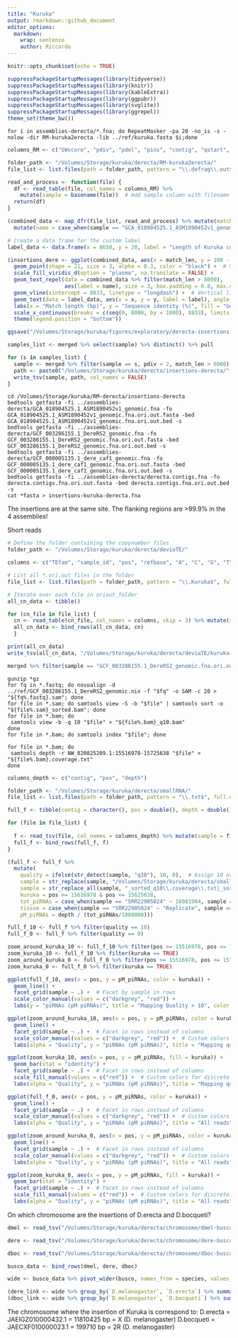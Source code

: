 ```yaml
---
title: "Kuruka"
output: rmarkdown::github_document
editor_options: 
  markdown: 
    wrap: sentence
    author: Riccardo
---
```


```r
knitr::opts_chunk$set(echo = TRUE)
```

```r
suppressPackageStartupMessages(library(tidyverse))
suppressPackageStartupMessages(library(knitr))
suppressPackageStartupMessages(library(kableExtra))
suppressPackageStartupMessages(library(ggpubr))
suppressPackageStartupMessages(library(svglite))
suppressPackageStartupMessages(library(ggrepel))
theme_set(theme_bw())
```

```{}
for i in assemblies-derecta/*.fna; do RepeatMasker -pa 20 -no_is -s -nolow -dir RM-kuruka2erecta -lib ../ref/kuruka.fasta $i;done
```

```r
columns_RM <- c("SWscore", "pdiv", "pdel", "pins", "contig", "qstart", "qend", "qleft",  "strand", "te", "class", "position_in_repeat_begin", "position_in_repeat_end", "position_in_repeat_left", "ID")

folder_path <- "/Volumes/Storage/kuruka/derecta/RM-kuruka2erecta/"
file_list <- list.files(path = folder_path, pattern = "\\.defrag\\.out$", full.names = TRUE)

read_and_process <- function(file) {
  df <- read_table(file, col_names = columns_RM) %>%
    mutate(sample = basename(file))  # Add sample column with filename
  return(df)
}

(combined_data <- map_dfr(file_list, read_and_process) %>% mutate(match_len = qend - qstart) %>%
  mutate(name = case_when(sample == "GCA_018904525.1_ASM1890452v1_genomic.fna.defrag.out" ~ "GCA_018904525.1", sample == "GCF_000005135.1_dere_caf1_genomic.fna.defrag.out" ~ "GCF_000005135.1", sample == "GCF_003286155.1_DereRS2_genomic.fna.defrag.out" ~ "GCF_003286155.1", sample == "derecta.contigs.fna.defrag.out" ~ "Sarah's")))
```

```r
# Create a data frame for the custom label
label_data <- data.frame(x = 8650, y = 20, label = "Length of Kuruka consensus", name = NA)

(insertions_dere <- ggplot(combined_data, aes(x = match_len, y = 100 - pdiv, fill = name)) + 
  geom_point(shape = 21, size = 3, alpha = 0.3, color = "black") +  # Shape 21 = dots with border
  scale_fill_viridis_d(option = "plasma", na.translate = FALSE) +
  geom_text_repel(data = combined_data %>% filter(match_len > 8000), 
                  aes(label = name), size = 3, box.padding = 0.8, max.overlaps = 15) + 
  geom_vline(xintercept = 8833, linetype = "longdash") +  # Vertical line at 8833
  geom_text(data = label_data, aes(x = x, y = y, label = label), angle = 90, hjust = 0, size = 3.5) +  # Custom label
  labs(x = "Match length (bp)", y = "Sequence identity (%)", fill = "Genome assembly") + 
  scale_x_continuous(breaks = c(seq(0, 8000, by = 1000), 8833), limits = c(0, 8833)) +  # Set custom x-axis breaks
  theme(legend.position = "bottom"))

ggsave("/Volumes/Storage/kuruka/figures/exploratory/derecta-insertions.png", insertions_dere, dpi = 500)
```

```r
samples_list <- merged %>% select(sample) %>% distinct() %>% pull

for (s in samples_list) {
  sample <- merged %>% filter(sample == s, pdiv < 2, match_len > 6000) %>% select(contig, qstart, qend, name, strand) %>% mutate(qstart = ifelse(qstart-2000>0, qstart-2000, 0), qend = qend+2000)
  path <- paste0("/Volumes/Storage/kuruka/derecta/insertions-derecta/", s, ".bed")
  write_tsv(sample, path, col_names = FALSE)
}
```

```{}
cd /Volumes/Storage/kuruka/RM-derecta/insertions-derecta
bedtools getfasta -fi ../assemblies-derecta/GCA_018904525.1_ASM1890452v1_genomic.fna -fo GCA_018904525.1_ASM1890452v1_genomic.fna.ori.out.fasta -bed GCA_018904525.1_ASM1890452v1_genomic.fna.ori.out.bed -s
bedtools getfasta -fi ../assemblies-derecta/GCF_003286155.1_DereRS2_genomic.fna -fo GCF_003286155.1_DereRS2_genomic.fna.ori.out.fasta -bed GCF_003286155.1_DereRS2_genomic.fna.ori.out.bed -s
bedtools getfasta -fi ../assemblies-derecta/GCF_000005135.1_dere_caf1_genomic.fna -fo GCF_000005135.1_dere_caf1_genomic.fna.ori.out.fasta -bed GCF_000005135.1_dere_caf1_genomic.fna.ori.out.bed -s
bedtools getfasta -fi ../assemblies-derecta/derecta.contigs.fna -fo derecta.contigs.fna.ori.out.fasta -bed derecta.contigs.fna.ori.out.bed -s
cat *fasta > insertions-kuruka-derecta.fna
```

The insertions are at the same site. The flanking regions are >99.9% in the 4 assemblies!


Short reads
```r
# Define the folder containing the copynumber files
folder_path <- "/Volumes/Storage/kuruka/derecta/deviaTE/"

columns <- c("TEfam", "sample_id", "pos", "refbase", "A", "C", "G", "T", "cov", "phys_cov", "hq_cov", "snp", "refsnp", "int_del", "int_del_freq", "trunc_left", "trunc_right", "ins", "delet", "annotation")

# List all *.ori.out files in the folder
file_list <- list.files(path = folder_path, pattern = "\\.Kuruka$", full.names = TRUE)

# Iterate over each file in oriout_folder
all_cn_data <- tibble()

for (cn_file in file_list) {
  cn <- read_table(cn_file, col_names = columns, skip = 3) %>% mutate(sample = cn_file) %>% filter(pos < 8830 | pos > 0) %>% group_by(sample) %>% summarise(copynumber = mean(hq_cov), more_than1 = sum(hq_cov >= 0.1)) %>% mutate(presence = ifelse(more_than1 > 7005, "present", "absent"))
  all_cn_data <- bind_rows(all_cn_data, cn)
  }

print(all_cn_data)
write_tsv(all_cn_data, "/Volumes/Storage/kuruka/derecta/deviaTE/kuruka-copynumber-nolowcomplexity.tsv")
```

```r
merged %>% filter(sample == "GCF_003286155.1_DereRS2_genomic.fna.ori.out", pdiv < 5)
```

```{}
gunzip *gz
for fq in *.fastq; do novoalign -d ../ref/GCF_003286155.1_DereRS2_genomic.nix -f "$fq" -o SAM -c 20 > "${fq%.fastq}.sam"; done
for file in *.sam; do samtools view -S -b "$file" | samtools sort -o "${file%.sam}_sorted.bam"; done
for file in *.bam; do                                                                          
 samtools view -b -q 10 "$file" > "${file%.bam}_q10.bam"         
done
for file in *.bam; do samtools index "$file"; done

for file in *.bam; do                                                                    
 samtools depth -r NW_020825209.1:15516978-15725638 "$file" > "${file%.bam}.coverage.txt"
done
```

```r
columns_depth <- c("contig", "pos", "depth")

folder_path <- "/Volumes/Storage/kuruka/derecta/smallRNA/"
file_list <- list.files(path = folder_path, pattern = "\\.txt$", full.names = TRUE)

full_f <- tibble(contig = character(), pos = double(), depth = double())

for (file in file_list) {
  
  f <- read_tsv(file, col_names = columns_depth) %>% mutate(sample = file)
  full_f <- bind_rows(full_f, f)
}

(full_f <- full_f %>% 
  mutate(
    quality = ifelse(str_detect(sample, "q10"), 10, 0),  # Assign 10 or 0 based on "q10" in sample name
    sample = str_replace(sample, "/Volumes/Storage/kuruka/derecta/smallRNA//", ""),  # Remove path
    sample = str_replace_all(sample, "_sorted_q10\\.coverage\\.txt|_sorted\\.coverage\\.txt", ""),  # Remove file suffixes
    kuruka = pos >= 15616978 & pos <= 15625638,
    tot_piRNAs = case_when(sample == "SRR22905024" ~ 16981984, sample == "SRR22905025" ~ 17149894, sample == "SRR22905026" ~ 19803832, sample == "SRR22904962" ~ 8346202, sample == "SRR22904964" ~ 11457317, sample == "SRR22904965" ~ 13810457, sample == "SRR22904966" ~ 12856496, sample == "SRR22904967" ~ 32706477, sample == "SRR22904968" ~ 13987274, sample == "SRR22904969" ~ 11672717),
    tissue = case_when(sample == "SRR22905024" ~ "Replicate", sample == "SRR22905025" ~ "Replicate", sample == "SRR22905026" ~ "Replicate", sample == "SRR22904962" ~ "Embryo", sample == "SRR22904964" ~ "Ovary", sample == "SRR22904965" ~ "Ovary", sample == "SRR22904966" ~ "Ovary", sample == "SRR22904967" ~ "Whole fly", sample == "SRR22904968" ~ "Whole fly", sample == "SRR22904969" ~ "Whole fly"),
    pM_piRNAs = depth / (tot_piRNAs/1000000)))

full_f_10 <- full_f %>% filter(quality == 10)
full_f_0 <- full_f %>% filter(quality == 0)

zoom_around_kuruka_10 <- full_f_10 %>% filter(pos >= 15516978, pos <= 15725638)
zoom_kuruka_10 <- full_f_10 %>% filter(kuruka == TRUE)
zoom_around_kuruka_0 <- full_f_0 %>% filter(pos >= 15516978, pos <= 15725638)
zoom_kuruka_0 <- full_f_0 %>% filter(kuruka == TRUE)
```

```r
ggplot(full_f_10, aes(x = pos, y = pM_piRNAs, color = kuruka)) + 
  geom_line() +
  facet_grid(sample ~ .) +  # Facet by sample in rows
  scale_color_manual(values = c("darkgrey", "red")) +
  labs(y = "piRNAs (pM piRNAs)", title = "Mapping Quality > 10", color = "Kuruka")

ggplot(zoom_around_kuruka_10, aes(x = pos, y = pM_piRNAs, color = kuruka)) +   
  geom_line() +   
  facet_grid(sample ~ .) +  # Facet in rows instead of columns
  scale_color_manual(values = c("darkgrey", "red")) +  # Custom colors for discrete quality
  labs(alpha = "Quality", y = "piRNAs (pM piRNAs)", title = "Mapping quality > 10") # Update legend title

ggplot(zoom_kuruka_10, aes(x = pos, y = pM_piRNAs, fill = kuruka)) +   
  geom_bar(stat = "identity") +   
  facet_grid(sample ~ .) +  # Facet in rows instead of columns
  scale_fill_manual(values = c("red")) +  # Custom colors for discrete quality
  labs(alpha = "Quality", y = "piRNAs (pM piRNAs)", title = "Mapping quality > 10") # Update legend title
```



```r
ggplot(full_f_0, aes(x = pos, y = pM_piRNAs, color = kuruka)) +   
  geom_line() +
  facet_grid(sample ~ .) +  # Facet in rows instead of columns
  scale_color_manual(values = c("darkgrey", "red")) +  # Custom colors for discrete quality
  labs(alpha = "Quality", y = "piRNAs (pM piRNAs)", title = "All reads")  # Update legend title

ggplot(zoom_around_kuruka_0, aes(x = pos, y = pM_piRNAs, color = kuruka)) +   
  geom_line() +   
  facet_grid(sample ~ .) +  # Facet in rows instead of columns
  scale_color_manual(values = c("darkgrey", "red")) +  # Custom colors for discrete quality
  labs(alpha = "Quality", y = "piRNAs (pM piRNAs)", title = "All reads") # Update legend title

ggplot(zoom_kuruka_0, aes(x = pos, y = pM_piRNAs, fill = kuruka)) +   
  geom_bar(stat = "identity") +   
  facet_grid(sample ~ .) +  # Facet in rows instead of columns
  scale_fill_manual(values = c("red")) +  # Custom colors for discrete quality
  labs(alpha = "Quality", y = "piRNAs (pM piRNAs)", title = "All reads") # Update legend title
```

On which chromosome are the insertions of D.erecta and D.bocqueti?
```r
dmel <- read_tsv("/Volumes/Storage/kuruka/derecta/chromosome/dmel-busco.tsv", col_names = c("busco", "location")) %>% mutate(species = "D.melanogaster", location = gsub(">", "", location)) %>% separate(location, into = c("chromosome", "coordinates"), sep = ":")

dere <- read_tsv("/Volumes/Storage/kuruka/derecta/chromosome/dere-busco.tsv", col_names = c("busco", "location")) %>% mutate(species = "D.erecta", location = gsub(">", "", location)) %>% separate(location, into = c("chromosome", "coordinates"), sep = ":")

dboc <- read_tsv("/Volumes/Storage/kuruka/derecta/chromosome/dboc-busco.tsv", col_names = c("busco", "location")) %>% mutate(species = "D.bocqueti", location = gsub(">", "", location)) %>% separate(location, into = c("chromosome", "coordinates"), sep = ":")

busco_data <- bind_rows(dmel, dere, dboc)

wide <- busco_data %>% pivot_wider(busco, names_from = species, values_from = chromosome) %>% na.omit()

(dere_link <- wide %>% group_by(`D.melanogaster`, `D.erecta`) %>% summarise(n = n()) %>% filter(`D.erecta` == "JAEIGZ010000432.1"))
(dboc_link <- wide %>% group_by(`D.melanogaster`, `D.bocqueti`) %>% summarise(n = n()) %>% filter(`D.bocqueti` == "JAECXF010000023.1"))
```

The chromosome where the insertion of Kuruka is correspond to:
D.erecta = JAEIGZ010000432.1 = 11810425 bp = X (D. melanogaster)
D.bocqueti = JAECXF010000023.1 = 199710 bp = 2R (D. melanogaster)





